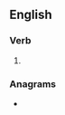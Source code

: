 {{also|änkling}}

==English==

===Verb===
{{head|en|present participle}}

# {{present participle of|ankle|lang=en|nocat=1}}

===Anagrams===
* {{l|en|lanking}}